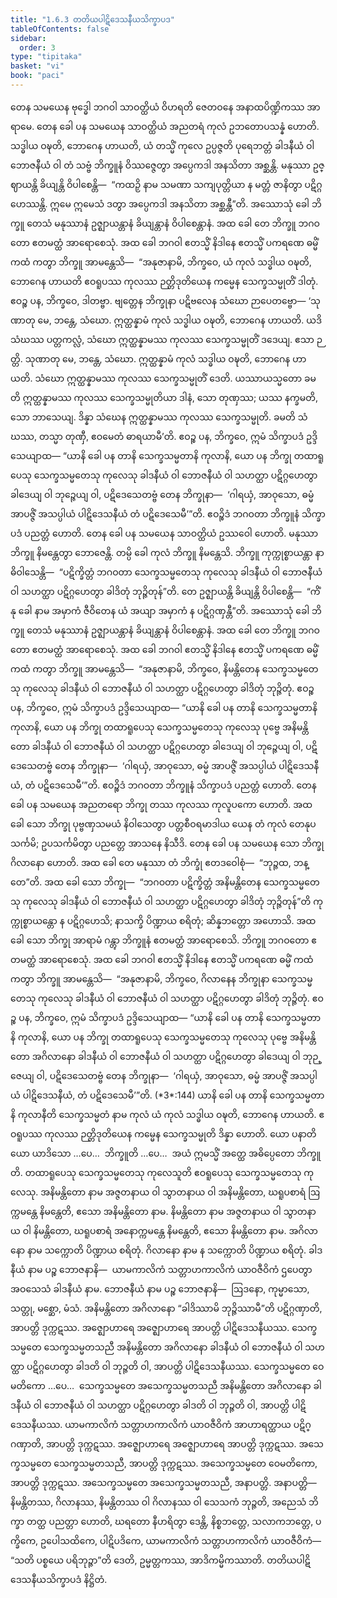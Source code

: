 ```yaml
---
title: "1.6.3 တတိယပါဋိဒေသနီယသိက္ခာပဒ"
tableOfContents: false
sidebar:
  order: 3
type: "tipitaka"
basket: "vi"
book: "paci"
---
```



<DynamicBreadcrumb />

<Division number="562" book="paci" e="ch" v="2" p="231">

<Paragraph number="1627" book="paci">
တေန သမယေန ဗုဒ္ဓေါ ဘဂဝါ သာဝတ္ထိယံ ဝိဟရတိ ဇေတဝနေ အနာထပိဏ္ဍိကဿ အာရာမေ. တေန ခေါ ပန သမယေန သာဝတ္ထိယံ အညတရံ ကုလံ ဥဘတောပသန္နံ ဟောတိ. သဒ္ဓါယ ဝဍ္ဎတိ, ဘောဂေန ဟာယတိ, ယံ တသ္မိံ ကုလေ ဥပ္ပဇ္ဇတိ ပုရေဘတ္တံ ခါဒနီယံ ဝါ ဘောဇနီယံ ဝါ တံ သဗ္ဗံ ဘိက္ခူနံ ဝိဿဇ္ဇေတွာ အပ္ပေကဒါ အနသိတာ အစ္ဆန္တိ. မနုဿာ ဥဇ္ဈာယန္တိ ခိယျန္တိ ဝိပါစေန္တိ—  “ကထဉှိ နာမ သမဏာ သကျပုတ္တိယာ န မတ္တံ ဇာနိတွာ ပဋိဂ္ဂဟေဿန္တိ. ဣမေ ဣမေသံ ဒတွာ အပ္ပေကဒါ အနသိတာ အစ္ဆန္တီ”တိ.
</Paragraph>

<Paragraph number="1628" book="paci">
အဿောသုံ ခေါ ဘိက္ခူ တေသံ မနုဿာနံ ဥဇ္ဈာယန္တာနံ ခိယျန္တာနံ ဝိပါစေန္တာနံ. အထ ခေါ တေ ဘိက္ခူ ဘဂဝတော ဧတမတ္ထံ အာရောစေသုံ. အထ ခေါ ဘဂဝါ ဧတသ္မိံ နိဒါနေ ဧတသ္မိံ ပကရဏေ ဓမ္မိံ ကထံ ကတွာ ဘိက္ခူ အာမန္တေသိ—  “အနုဇာနာမိ, ဘိက္ခဝေ, ယံ ကုလံ သဒ္ဓါယ ဝဍ္ဎတိ, ဘောဂေန ဟာယတိ ဧဝရူပဿ ကုလဿ ဉတ္တိဒုတိယေန ကမ္မေန သေက္ခသမ္မုတိံ ဒါတုံ. ဧဝဉ္စ ပန, ဘိက္ခဝေ, ဒါတဗ္ဗာ. ဗျတ္တေန ဘိက္ခုနာ ပဋိဗလေန သံဃော ဉာပေတဗ္ဗော—
</Paragraph>

</Division>
<Division number="563" book="paci" e="ch" v="2" p="231">

<Paragraph number="1629" book="paci">
‘သုဏာတု မေ, ဘန္တေ, သံဃော. ဣတ္ထန္နာမံ ကုလံ သဒ္ဓါယ ဝဍ္ဎတိ, ဘောဂေန ဟာယတိ. ယဒိ သံဃဿ ပတ္တကလ္လံ, သံဃော ဣတ္ထန္နာမဿ ကုလဿ သေက္ခသမ္မုတိံ ဒဒေယျ. ဧသာ ဉတ္တိ.
</Paragraph>

<Paragraph number="1630" book="paci">
သုဏာတု မေ, ဘန္တေ, သံဃော. ဣတ္ထန္နာမံ ကုလံ သဒ္ဓါယ ဝဍ္ဎတိ, ဘောဂေန ဟာယတိ. သံဃော ဣတ္ထန္နာမဿ ကုလဿ သေက္ခသမ္မုတိံ ဒေတိ. ယဿာယသ္မတော ခမတိ ဣတ္ထန္နာမဿ ကုလဿ သေက္ခသမ္မုတိယာ ဒါနံ, သော တုဏှဿ; ယဿ နက္ခမတိ, သော ဘာသေယျ.
</Paragraph>

<Paragraph number="1631" book="paci">
ဒိန္နာ သံဃေန ဣတ္ထန္နာမဿ ကုလဿ သေက္ခသမ္မုတိ. ခမတိ သံဃဿ, တသ္မာ တုဏှီ, ဧဝမေတံ ဓာရယာမီ’တိ.
</Paragraph>

<Paragraph number="1632" book="paci">
ဧဝဉ္စ ပန, ဘိက္ခဝေ, ဣမံ သိက္ခာပဒံ ဥဒ္ဒိသေယျာထ—
</Paragraph>

<Paragraph number="1633" book="paci">
<Emphasis>“ယာနိ ခေါ ပန တာနိ သေက္ခသမ္မတာနိ ကုလာနိ, ယော ပန ဘိက္ခု တထာရူပေသု သေက္ခသမ္မတေသု ကုလေသု ခါဒနီယံ ဝါ ဘောဇနီယံ ဝါ သဟတ္ထာ ပဋိဂ္ဂဟေတွာ ခါဒေယျ ဝါ ဘုဉ္ဇေယျ ဝါ, ပဋိဒေသေတဗ္ဗံ တေန ဘိက္ခုနာ—  ‘ဂါရယှံ, အာဝုသော, ဓမ္မံ အာပဇ္ဇိံ အသပ္ပါယံ ပါဋိဒေသနီယံ တံ ပဋိဒေသေမီ’”</Emphasis>တိ.
</Paragraph>

<Paragraph number="1634" book="paci">
ဧဝဉ္စိဒံ ဘဂဝတာ ဘိက္ခူနံ သိက္ခာပဒံ ပညတ္တံ ဟောတိ.
</Paragraph>

</Division>
<Division number="564" book="paci" e="ch" v="2" p="232">

<Paragraph number="1635" book="paci">
တေန ခေါ ပန သမယေန သာဝတ္ထိယံ ဥဿဝေါ ဟောတိ. မနုဿာ ဘိက္ခူ နိမန္တေတွာ ဘောဇေန္တိ. တမ္ပိ ခေါ ကုလံ ဘိက္ခူ နိမန္တေသိ. ဘိက္ခူ ကုက္ကုစ္စာယန္တာ နာဓိဝါသေန္တိ—  “ပဋိက္ခိတ္တံ ဘဂဝတာ သေက္ခသမ္မတေသု ကုလေသု ခါဒနီယံ ဝါ ဘောဇနီယံ ဝါ သဟတ္ထာ ပဋိဂ္ဂဟေတွာ ခါဒိတုံ ဘုဉ္ဇိတုန်”တိ. တေ ဥဇ္ဈာယန္တိ ခိယျန္တိ ဝိပါစေန္တိ—  “ကိံ နု ခေါ နာမ အမှာကံ ဇီဝိတေန ယံ အယျာ အမှာကံ န ပဋိဂ္ဂဏှန္တီ”တိ.
</Paragraph>

<Paragraph number="1636" book="paci">
အဿောသုံ ခေါ ဘိက္ခူ တေသံ မနုဿာနံ ဥဇ္ဈာယန္တာနံ ခိယျန္တာနံ ဝိပါစေန္တာနံ. အထ ခေါ တေ ဘိက္ခူ ဘဂဝတော ဧတမတ္ထံ အာရောစေသုံ. အထ ခေါ ဘဂဝါ ဧတသ္မိံ နိဒါနေ ဧတသ္မိံ ပကရဏေ ဓမ္မိံ ကထံ ကတွာ ဘိက္ခူ အာမန္တေသိ—  “အနုဇာနာမိ, ဘိက္ခဝေ, နိမန္တိတေန သေက္ခသမ္မတေသု ကုလေသု ခါဒနီယံ ဝါ ဘောဇနီယံ ဝါ သဟတ္ထာ ပဋိဂ္ဂဟေတွာ ခါဒိတုံ ဘုဉ္ဇိတုံ. ဧဝဉ္စ ပန, ဘိက္ခဝေ, ဣမံ သိက္ခာပဒံ ဥဒ္ဒိသေယျာထ—
</Paragraph>

<Paragraph number="1637" book="paci">
<Emphasis>“ယာနိ ခေါ ပန တာနိ သေက္ခသမ္မတာနိ ကုလာနိ, ယော ပန ဘိက္ခု တထာရူပေသု သေက္ခသမ္မတေသု ကုလေသု ပုဗ္ဗေ အနိမန္တိတော ခါဒနီယံ ဝါ ဘောဇနီယံ ဝါ သဟတ္ထာ ပဋိဂ္ဂဟေတွာ ခါဒေယျ ဝါ ဘုဉ္ဇေယျ ဝါ</Emphasis>, <Emphasis>ပဋိဒေသေတဗ္ဗံ တေန ဘိက္ခုနာ—  ‘ဂါရယှံ, အာဝုသော, ဓမ္မံ အာပဇ္ဇိံ အသပ္ပါယံ ပါဋိဒေသနီယံ, တံ ပဋိဒေသေမီ’”</Emphasis>တိ.
</Paragraph>

<Paragraph number="1638" book="paci">
ဧဝဉ္စိဒံ ဘဂဝတာ ဘိက္ခူနံ သိက္ခာပဒံ ပညတ္တံ ဟောတိ.
</Paragraph>

</Division>
<Division number="565" book="paci" e="ch" v="2" p="233">

<Paragraph number="1639" book="paci">
တေန ခေါ ပန သမယေန အညတရော ဘိက္ခု တဿ ကုလဿ ကုလူပကော ဟောတိ. အထ ခေါ သော ဘိက္ခု ပုဗ္ဗဏှသမယံ နိဝါသေတွာ ပတ္တစီဝရမာဒါယ ယေန တံ ကုလံ တေနုပသင်္ကမိ; ဥပသင်္ကမိတွာ ပညတ္တေ အာသနေ နိသီဒိ. တေန ခေါ ပန သမယေန သော ဘိက္ခု ဂိလာနော ဟောတိ. အထ ခေါ တေ မနုဿာ တံ ဘိက္ခုံ ဧတဒဝေါစုံ—  “ဘုဉ္ဇထ, ဘန္တေ”တိ. အထ ခေါ သော ဘိက္ခု—  “ဘဂဝတာ ပဋိက္ခိတ္တံ အနိမန္တိတေန သေက္ခသမ္မတေသု ကုလေသု ခါဒနီယံ ဝါ ဘောဇနီယံ ဝါ သဟတ္ထာ ပဋိဂ္ဂဟေတွာ ခါဒိတုံ ဘုဉ္ဇိတုန်”တိ ကုက္ကုစ္စာယန္တော န ပဋိဂ္ဂဟေသိ; နာသက္ခိ ပိဏ္ဍာယ စရိတုံ; ဆိန္နဘတ္တော အဟောသိ.
</Paragraph>

<Paragraph number="1640" book="paci">
အထ ခေါ သော ဘိက္ခု အာရာမံ ဂန္တွာ ဘိက္ခူနံ ဧတမတ္ထံ အာရောစေသိ. ဘိက္ခူ ဘဂဝတော ဧတမတ္ထံ အာရောစေသုံ. အထ ခေါ ဘဂဝါ ဧတသ္မိံ နိဒါနေ ဧတသ္မိံ ပကရဏေ ဓမ္မိံ ကထံ ကတွာ ဘိက္ခူ အာမန္တေသိ—  “အနုဇာနာမိ, ဘိက္ခဝေ, ဂိလာနေန ဘိက္ခုနာ သေက္ခသမ္မတေသု ကုလေသု ခါဒနီယံ ဝါ ဘောဇနီယံ ဝါ သဟတ္ထာ ပဋိဂ္ဂဟေတွာ ခါဒိတုံ ဘုဉ္ဇိတုံ. ဧဝဉ္စ ပန, ဘိက္ခဝေ, ဣမံ သိက္ခာပဒံ ဥဒ္ဒိသေယျာထ—
</Paragraph>

</Division>
<Division number="566" book="paci" e="ch" v="2" p="233">

<Paragraph number="1641" book="paci">
<Emphasis>“ယာနိ ခေါ ပန တာနိ သေက္ခသမ္မတာနိ ကုလာနိ, ယော ပန ဘိက္ခု တထာရူပေသု သေက္ခသမ္မတေသု ကုလေသု ပုဗ္ဗေ အနိမန္တိတော အဂိလာနော ခါဒနီယံ ဝါ ဘောဇနီယံ ဝါ သဟတ္ထာ ပဋိဂ္ဂဟေတွာ ခါဒေယျ ဝါ ဘုဉ္ဇေယျ ဝါ, ပဋိဒေသေတဗ္ဗံ တေန ဘိက္ခုနာ—  ‘ဂါရယှံ, အာဝုသော, ဓမ္မံ အာပဇ္ဇိံ အသပ္ပါယံ ပါဋိဒေသနီယံ, တံ ပဋိဒေသေမီ’”</Emphasis>တိ. (*3*:<Emphasis>144</Emphasis>)
</Paragraph>

</Division>
<Division number="567" book="paci" e="ch" v="2" p="233">

<Paragraph number="1642" book="paci">
<Emphasis>ယာနိ ခေါ ပန တာနိ သေက္ခသမ္မတာနိ ကုလာနီ</Emphasis>တိ သေက္ခသမ္မတံ နာမ ကုလံ ယံ ကုလံ သဒ္ဓါယ ဝဍ္ဎတိ, ဘောဂေန ဟာယတိ. ဧဝရူပဿ ကုလဿ ဉတ္တိဒုတိယေန ကမ္မေန သေက္ခသမ္မုတိ ဒိန္နာ ဟောတိ.
</Paragraph>

<Paragraph number="1643" book="paci">
<Emphasis>ယော ပနာ</Emphasis>တိ ယော ယာဒိသော …ပေ…  <Emphasis>ဘိက္ခူ</Emphasis>တိ …ပေ…  အယံ ဣမသ္မိံ အတ္ထေ အဓိပ္ပေတော ဘိက္ခူတိ.
</Paragraph>

<Paragraph number="1644" book="paci">
<Emphasis>တထာရူပေသု သေက္ခသမ္မတေသု ကုလေသူ</Emphasis>တိ ဧဝရူပေသု သေက္ခသမ္မတေသု ကုလေသု.
</Paragraph>

<Paragraph number="1645" book="paci">
<Emphasis>အနိမန္တိတော</Emphasis> နာမ အဇ္ဇတနာယ ဝါ သွာတနာယ ဝါ အနိမန္တိတော, ဃရူပစာရံ ဩက္ကမန္တေ နိမန္တေတိ, ဧသော အနိမန္တိတော နာမ.
</Paragraph>

<Paragraph number="1646" book="paci">
<Emphasis>နိမန္တိတော</Emphasis> နာမ အဇ္ဇတနာယ ဝါ သွာတနာယ ဝါ နိမန္တိတော, ဃရူပစာရံ အနောက္ကမန္တေ နိမန္တေတိ, ဧသော နိမန္တိတော နာမ.
</Paragraph>

<Paragraph number="1647" book="paci">
<Emphasis>အဂိလာနော</Emphasis> နာမ သက္ကောတိ ပိဏ္ဍာယ စရိတုံ.
</Paragraph>

<Paragraph number="1648" book="paci">
<Emphasis>ဂိလာနော</Emphasis> နာမ န သက္ကောတိ ပိဏ္ဍာယ စရိတုံ.
</Paragraph>

<Paragraph number="1649" book="paci">
<Emphasis>ခါဒနီယံ</Emphasis> နာမ ပဉ္စ ဘောဇနာနိ—  ယာမကာလိကံ သတ္တာဟကာလိကံ ယာဝဇီဝိကံ ဌပေတွာ အဝသေသံ ခါဒနီယံ နာမ.
</Paragraph>

<Paragraph number="1650" book="paci">
<Emphasis>ဘောဇနီယံ</Emphasis> နာမ ပဉ္စ ဘောဇနာနိ—  ဩဒနော, ကုမ္မာသော, သတ္တု, မစ္ဆော, မံသံ.
</Paragraph>

<Paragraph number="1651" book="paci">
အနိမန္တိတော အဂိလာနော “ခါဒိဿာမိ ဘုဉ္ဇိဿာမီ”တိ ပဋိဂ္ဂဏှာတိ, အာပတ္တိ ဒုက္ကဋဿ. အဇ္ဈောဟာရေ အဇ္ဈောဟာရေ အာပတ္တိ ပါဋိဒေသနီယဿ.
</Paragraph>

</Division>
<Division number="568" book="paci" e="ch" v="2" p="234">

<Paragraph number="1652" book="paci">
သေက္ခသမ္မတေ သေက္ခသမ္မတသညီ အနိမန္တိတော အဂိလာနော ခါဒနီယံ ဝါ ဘောဇနီယံ ဝါ သဟတ္ထာ ပဋိဂ္ဂဟေတွာ ခါဒတိ ဝါ ဘုဉ္ဇတိ ဝါ, အာပတ္တိ ပါဋိဒေသနီယဿ. သေက္ခသမ္မတေ ဝေမတိကော …ပေ…  သေက္ခသမ္မတေ အသေက္ခသမ္မတသညီ အနိမန္တိတော အဂိလာနော ခါဒနီယံ ဝါ ဘောဇနီယံ ဝါ သဟတ္ထာ ပဋိဂ္ဂဟေတွာ ခါဒတိ ဝါ ဘုဉ္ဇတိ ဝါ, အာပတ္တိ ပါဋိဒေသနီယဿ.
</Paragraph>

<Paragraph number="1653" book="paci">
ယာမကာလိကံ သတ္တာဟကာလိကံ ယာဝဇီဝိကံ အာဟာရတ္ထာယ ပဋိဂ္ဂဏှာတိ, အာပတ္တိ ဒုက္ကဋဿ. အဇ္ဈောဟာရေ အဇ္ဈောဟာရေ အာပတ္တိ ဒုက္ကဋဿ. အသေက္ခသမ္မတေ သေက္ခသမ္မတသညီ, အာပတ္တိ ဒုက္ကဋဿ. အသေက္ခသမ္မတေ ဝေမတိကော, အာပတ္တိ ဒုက္ကဋဿ. အသေက္ခသမ္မတေ အသေက္ခသမ္မတသညီ, အနာပတ္တိ.
</Paragraph>

</Division>
<Division number="569" book="paci" e="ch" v="2" p="234">

<Paragraph number="1654" book="paci">
အနာပတ္တိ—  နိမန္တိတဿ, ဂိလာနဿ, နိမန္တိတဿ ဝါ ဂိလာနဿ ဝါ သေသကံ ဘုဉ္ဇတိ, အညေသံ ဘိက္ခာ တတ္ထ ပညတ္တာ ဟောတိ, ဃရတော နီဟရိတွာ ဒေန္တိ, နိစ္စဘတ္တေ, သလာကဘတ္တေ, ပက္ခိကေ, ဥပေါသထိကေ, ပါဋိပဒိကေ, ယာမကာလိကံ သတ္တာဟကာလိကံ ယာဝဇီဝိကံ—  “သတိ ပစ္စယေ ပရိဘုဉ္ဇာ”တိ ဒေတိ, ဥမ္မတ္တကဿ, အာဒိကမ္မိကဿာတိ.

</Paragraph>
</Division>

<Paragraph number="1655" type="center" book="paci">
တတိယပါဋိဒေသနီယသိက္ခာပဒံ နိဋ္ဌိတံ.
</Paragraph>